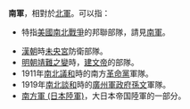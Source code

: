'''南軍'''，相對於[[北軍|北軍]]。可以指：
*特指[[美國|美國]][[南北戰爭|南北戰爭]]的邦聯部隊，請見[[南軍|南軍]]。

*[[漢朝|漢朝]]時[[未央宮|未央宮]]防衛部隊。
*[[明朝|明朝]][[靖難之變|靖難之變]]時，[[建文帝|建文帝]]的部隊。
*1911年[[南北議和|南北議和]]時的南方[[革命黨|革命黨]]軍隊。
*1919年[[南北談和|南北談和]]時的[[廣州軍政府|廣州軍政府]][[孫文|孫文]]軍隊。
*[[南方軍_(日本陸軍)|南方軍 (日本陸軍)]]，大日本帝国陸軍的一部分。

{{disambig|Cat=二字消歧義}}